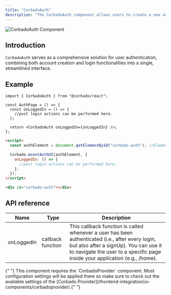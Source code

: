 ```yaml
---
title: "CorbadoAuth"
description: "The CorbadoAuth component allows users to create a new account or login."
---
```


![CorbadoAuth Component](/images/frontend-integration/ui-components/corbado-auth/corbadoauth-component-dark.webp)

## Introduction

`CorbadoAuth` serves as a comprehensive solution for user authentication, combining both account creation and login functionalities into a single, streamlined interface.

## Example

<CodeGroup>

```tsx React
import { CorbadoAuth } from "@corbado/react";

const AuthPage = () => {
  const onLoggedIn = () => {
    //post login actions can be performed here.
  };

  return <CorbadoAuth onLoggedIn={onLoggedIn} />;
};
```

```html VanillaJS
<script>
  const authElement = document.getElementById("corbado-auth"); //Element where you want to render CorbadoAuth UI

  Corbado.mountAuthUI(authElement, {
    onLoggedIn: () => {
      //post login actions can be performed here.
    },
  });
</script>

<div id="corbado-auth"></div>
```

</CodeGroup>

## API reference

| Name       | Type              | Description                                                                                                                                                                                                               |
| ---------- | ----------------- | ------------------------------------------------------------------------------------------------------------------------------------------------------------------------------------------------------------------------- |
| onLoggedIn | callback function | This callback function is called whenever a user has been authenticated (i.e., after every login, but also after a signUp). You can use it to navigate the user to a specific page inside your application (e.g., /home). |

<Note>
  {" "}
  This component requires the `CorbadoProvider` component. Most configuration settings
  will be applied there so make sure to check out the available settings of the [Corbado
  Provider](/frontend-integration/ui-components/corbadoprovider).{" "}
</Note>
